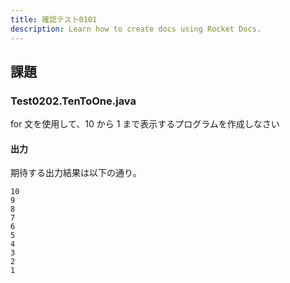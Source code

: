 ```yaml
---
title: 確認テスト0101
description: Learn how to create docs using Rocket Docs.
---
```


## 課題 

### Test0202.TenToOne.java

for 文を使用して、10 から 1 まで表示するプログラムを作成しなさい

#### 出力
期待する出力結果は以下の通り。

```
10
9
8
7
6
5
4
3
2
1
```
